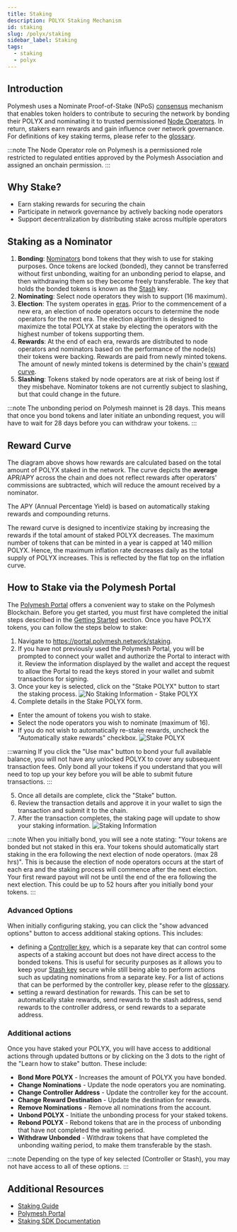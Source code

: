 ```yaml
---
title: Staking
description: POLYX Staking Mechanism
id: staking
slug: /polyx/staking
sidebar_label: Staking
tags:
  - staking
  - polyx
---
```


## Introduction

Polymesh uses a Nominate Proof-of-Stake (NPoS) [consensus](/architecture#consensus) mechanism that enables token holders to contribute to securing the network by bonding their POLYX and nominating it to trusted permissioned [Node Operators](/glossary#node-operator). In return, stakers earn rewards and gain influence over network governance. For definitions of key staking terms, please refer to the [glossary](/glossary/#staking--node-operations).

:::note
The Node Operator role on Polymesh is a permissioned role restricted to regulated entities approved by the Polymesh Association and assigned an onchain permission.
:::

## Why Stake?

- Earn staking rewards for securing the chain
- Participate in network governance by actively backing node operators
- Support decentralization by distributing stake across multiple operators

## Staking as a Nominator

1. **Bonding**: [Nominators](/glossary#nominator) bond tokens that they wish to use for staking purposes. Once tokens are locked (bonded), they cannot be transferred without first unbonding, waiting for an unbonding period to elapse, and then withdrawing them so they become freely transferable. The key that holds the bonded tokens is known as the [Stash](/glossary#stash) key.
2. **Nominating**: Select node operators they wish to support (16 maximum).
3. **Election**: The system operates in [eras](/glossary#era). Prior to the commencement of a new era, an election of node operators occurs to determine the node operators for the next era. The election algorithm is designed to maximize the total POLYX at stake by electing the operators with the highest number of tokens supporting them.
4. **Rewards**: At the end of each era, rewards are distributed to node operators and nominators based on the performance of the node(s) their tokens were backing. Rewards are paid from newly minted tokens. The amount of newly minted tokens is determined by the chain's [reward curve](#reward-curve).
5. **Slashing**: Tokens staked by node operators are at risk of being lost if they misbehave. Nominator tokens are not currently subject to slashing, but that could change in the future.

:::note
The unbonding period on Polymesh mainnet is 28 days. This means that once you bond tokens and later initiate an unbonding request, you will have to wait for 28 days before you can withdraw your tokens.
:::

## Reward Curve

<RewardCurve />

The diagram above shows how rewards are calculated based on the total amount of POLYX staked in the network. The curve depicts the **average** APR/APY across the chain and does not reflect rewards after operators' commissions are subtracted, which will reduce the amount received by a nominator.

The APY (Annual Percentage Yield) is based on automatically staking rewards and compounding returns.

The reward curve is designed to incentivize staking by increasing the rewards if the total amount of staked POLYX decreases. The maximum number of tokens that can be minted in a year is capped at 140 million POLYX. Hence, the maximum inflation rate decreases daily as the total supply of POLYX increases. This is reflected by the flat top on the inflation curve.

## How to Stake via the Polymesh Portal

The [Polymesh Portal](https://portal.polymesh.network/) offers a convenient way to stake on the Polymesh Blockchain. Before you get started, you must first have completed the initial steps described in the [Getting Started](/getting-started/) section. Once you have POLYX tokens, you can follow the steps below to stake:

1. Navigate to https://portal.polymesh.network/staking.
2. If you have not previously used the Polymesh Portal, you will be prompted to connect your wallet and authorize the Portal to interact with it. Review the information displayed by the wallet and accept the request to allow the Portal to read the keys stored in your wallet and submit transactions for signing.
3. Once your key is selected, click on the "Stake POLYX" button to start the staking process.
   ![No Staking Information - Stake POLYX](images/staking/no-staking-information.png)
4. Complete details in the Stake POLYX form.

- Enter the amount of tokens you wish to stake.
- Select the node operators you wish to nominate (maximum of 16).
- If you do not wish to automatically re-stake rewards, uncheck the "Automatically stake rewards" checkbox.
  ![Stake POLYX](images/staking/stake-polyx.png)

:::warning
If you click the "Use max" button to bond your full available balance, you will not have any unlocked POLYX to cover any subsequent transaction fees. Only bond all your tokens if you understand that you will need to top up your key before you will be able to submit future transactions.
:::

5. Once all details are complete, click the "Stake" button.
6. Review the transaction details and approve it in your wallet to sign the transaction and submit it to the chain.
7. After the transaction completes, the staking page will update to show your staking information.
   ![Staking Information](images/staking/staking-account-details.png)

:::note
When you initially bond, you will see a note stating:
"Your tokens are bonded but not staked in this era. Your tokens should automatically start staking in the era following the next election of node operators. (max 28 hrs)".
This is because the election of node operators occurs at the start of each era and the staking process will commence after the next election. Your first reward payout will not be until the end of the era following the next election. This could be up to 52 hours after you initially bond your tokens.
:::

### Advanced Options

When initially configuring staking, you can click the "show advanced options" button to access additional staking options.
This includes:

- defining a [Controller key](/glossary#controller), which is a separate key that can control some aspects of a staking account but does not have direct access to the bonded tokens. This is useful for security purposes as it allows you to keep your [Stash key](/glossary#stash) secure while still being able to perform actions such as updating nominations from a separate key. For a list of actions that can be performed by the controller key, please refer to the [glossary](/glossary#controller).
- setting a reward destination for rewards. This can be set to automatically stake rewards, send rewards to the stash address, send rewards to the controller address, or send rewards to a separate address.

### Additional actions

Once you have staked your POLYX, you will have access to additional actions through updated buttons or by clicking on the 3 dots to the right of the "Learn how to stake" button. These include:

- **Bond More POLYX** - Increases the amount of POLYX you have bonded.
- **Change Nominations** - Update the node operators you are nominating.
- **Change Controller Address** - Update the controller key for the account.
- **Change Reward Destination** - Update the destination for rewards.
- **Remove Nominations** - Remove all nominations from the account.
- **Unbond POLYX** - Initiate the unbonding process for your staked tokens.
- **Rebond POLYX** - Rebond tokens that are in the process of unbonding that have not completed the waiting period.
- **Withdraw Unbonded** - Withdraw tokens that have completed the unbonding waiting period, to make them transferable by the stash.

:::note
Depending on the type of key selected (Controller or Stash), you may not have access to all of these options.
:::

## Additional Resources

- [Staking Guide](https://community.polymesh.live/hc/en-us/articles/12131464556060-How-to-stake-on-the-Polymesh-Portal)
- [Polymesh Portal](https://portal.polymesh.network/)
- [Staking SDK Documentation](/sdk-docs/api/client/Staking/classes/Staking/)